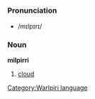 =={{wbp}}==
[[Category:Warlpiri language]]
===Pronunciation===
*/mɪlpɪrɪ/
===Noun===
'''milpirri'''

#[[cloud]]